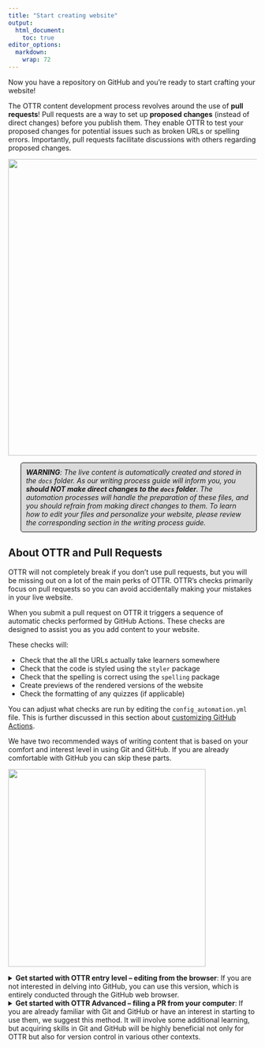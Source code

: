 ```yaml
---
title: "Start creating website"
output:
  html_document:
    toc: true
editor_options:
  markdown:
    wrap: 72
---
```



<style>
p.comment {
background-color: #DBDBDB;
padding: 10px;
border: 1px solid black;
margin-left: 25px;
border-radius: 5px;
font-style: italic;
}
</style>


Now you have a repository on GitHub and you're ready to start crafting your website!

The OTTR content development process revolves around the use of
**pull requests**! Pull requests are a way to set up
**proposed changes** (instead of direct changes) before you publish
them. They enable OTTR to test your proposed changes for
potential issues such as broken URLs or spelling errors. Importantly, pull requests
facilitate discussions with others regarding proposed changes.

<img src="resources/images/pull_request_model.jpg" width=600px">

<p class="comment">
**WARNING**: The live content is automatically created and stored in the `docs` folder. As our writing process guide will inform you, you **should NOT make direct changes to the `docs` folder**. The automation processes will handle the preparation of these files, and you should refrain from making direct changes to them. To learn how to edit your files and personalize your website, please review the corresponding section in the writing process guide.
</p>

## About OTTR and Pull Requests

OTTR will not completely break if you don't use pull requests, but you will be missing out on a lot of the main perks of OTTR. OTTR's checks primarily focus on pull requests so you can avoid accidentally making your mistakes in your live website.

When you submit a pull request on OTTR it triggers a sequence of automatic checks performed by GitHub Actions. These checks are designed to assist you as you add content to your website.

These checks will:  

* Check that the all the URLs actually take learners somewhere
* Check that the code is styled using the `styler` package
* Check that the spelling is correct using the `spelling` package
* Create previews of the rendered versions of the website
* Check the formatting of any quizzes (if applicable)

You can adjust what checks are run by editing the
`config_automation.yml` file. This is further discussed in this section
about [customizing GitHub Actions](./customize-robots.html).

We have two recommended ways of writing content that is based on your
comfort and interest level in using Git and GitHub. If you are already comfortable with GitHub you can skip these parts.

<img src="resources/images/methods_of_writing.jpg" width=400px">

<details><summary>**Get started with OTTR entry level -- editing from the browser**: If you are not interested in delving into GitHub, you can use this version, which is entirely conducted through the GitHub web browser.</summary>

You can edit and add content directly in the GitHub website if you
prefer not to learn Git and GitHub (though we highly recommend it, as
knowing how to use Git/GitHub is a useful skill to integrate into your
workflow -- not just for OTTR).

**1. Create a new branch**

With GitHub in order to keep your OTTR website preserved content and code
is managed through the use of branches. To explain branches we'll mainly
refer to two branches: your `main` branch:

![](resources/images/main_branch.png)

The `main` branch is what your content will be published from and it
will be live to any visitors to your website. You will want to
keep this `main` branch as preserved and well curated as possible!

So when you are ready to add more content you will want to have an
isolated copy of your files to work from that keeps your main branch
safe as you work. You can name the branch you work from whatever you
like -- its recommended you name it something related to the changes you
are working on

![](resources/images/working_branch.png)

To create a new branch through the GitHub website, you will go to your
main repository page, click on the branch changing button that
says `main`.

![](resources/images/branch-button.png)

Type in a name for your new branch; something that relates to the
changes you are making. For the purposes of this example, we'll call
this new branch, `a-new-branch`.

![](resources/images/new-branch.png)

Then click `Create branch: new-changes from main`.

![](resources/images/new-branch-create.png)

Congrats! You've made a new branch. GitHub will automatically show you
your new branch's files (which have been copied from the `main`).

You can tell that you are on the new branch as the left corner branch
tab now says the name of our new branch (`a-new-branch`).

![](resources/images/new-branch-result.png)

Now that we have a copy of all the files from the `main` branch, we can
safely work on them in the `a-new-branch` branch.

![](resources/images/main_branch_safe.png)

Whenever you are making changes, you'll want to check that you are on
your new branch in order to add any new changes to your pull request,
just look at the left upper corner to make sure!

Now let's try making some changes.

**2. Committing changes**

In your OTTR repository, on your new branch, you can now add/edit/rename
currently existing files while protecting your `main` branch. Adding
changes to a branch is called making `commits`.

We will describe how to edit existing files below, however, GitHub has
great information about how to create and remove files. Additionally
GitHub is always making changes, so if our instructions seem out of date,
definitely checkout GitHub's current documentation:

-   [Follow GitHub's instructions about managing files through their
    website
    here](https://docs.github.com/en/repositories/working-with-files/managing-files).

After every edit you make, scroll down and make sure that you choose
`Commit directly to the new-changes branch.`. This will add your changes
to the pull request and thus allowing for these changes to be run
through the OTTR checks.

Then click `Commit changes`. You will need to do this after every change
to add them to your branch.

As an example, we will show a simple change to the file called
`index.Rmd`. Scroll down to the this file and click on this file
name.

![](resources/images/index_file.png)

Now click on the edit button to make a change. Notice that it shows what branch we are working on.

![](resources/images/edit-button.png)

Make an edit, to this file. Maybe by putting in your own website title!

You can preview how it looks by pressing the `Preview changes` button.
Red will indicate new deletions and green will indicate new additions.

![](resources/images/index_preview.png)

Then write a message about what changes you made and press the
`commit changes` button.

![](resources/images/first_edit_commit.png)

Now you are ready to open your pull request.[Jump to section titled 'Open a Pull Request'](#open-a-pull-request)

</details>

<details><summary>**Get started with OTTR Advanced -- filing a PR from your computer**: If you are already familiar with Git and GitHub or have an interest in starting to use them, we suggest this method. It will involve some additional learning, but acquiring skills in Git and GitHub will be highly beneficial not only for OTTR but also for version control in various other contexts. </summary>

If you have an interest in utilizing GitHub (or already possess knowledge in this area), we suggest engaging with GitHub and Git beyond the GitHub website for creating your pull requests.

If you are new to Git and GitHub, it is recommended you use a Git client
to help you manage your branches more easily. Install
[GitKraken](https://www.gitkraken.com/) for a handy way to manage your
website locally. These steps shown here will show you the GitKraken way
of handling files.

If you are not new to GitHub, then we recommend skipping this section
and jumping to the [`Checks on the Pull Request` section](#checks-on-the-pull-requests).

**1. Cloning with Git**

In the GitHub workflow (excluding the Entry-Level writing method), files exist online (remote) and on your computer (local).

![](resources/images/remote.png)

You will need to `clone` the website repository to your own
computer. Having a local copy of the files you are working from makes it
easier to work from. Cloning is just making a local copy on your
computer of the remote version of the project on GitHub.

![](resources/images/cloning.png)

To get started, you will need to clone your website's repository that you
created, as you will be using it for the duration of writing your
website.

To clone a GitHub repository, using GitKraken, first, click
`Clone a repo`. Then, choose where you'd like the repository to be on
your computer using the `Browse` button. You will need to `Copy + Paste`
your new repository's url to where it says `URL`.

![](resources/images/cloning_2.png)

Navigate to your repository on GitHub to copy the URL. Copying and
pasting is advisable because any little typo will inhibit cloning.

Now you are ready to click `Clone the repository`! It will ask you if
you'd like to `Open Now`, click that.

**2. Create a new branch**

Handling branches is where you unleash the real benefit of GitHub, but
it can be confusing at first.

In GitHub, preserving the content and code of your OTTR website is accomplished through the utilization of branches.

To explain branches we'll mainly refer to two branches: your `main`
branch:

![](resources/images/main_branch.png)

The `main` branch is what your content will be published from and it
will be live to any visitors to your website. You will want to
keep this `main` branch as preserved and well curated as possible!

So when you are ready to add more content you will want to have an
isolated copy of your files to work from that keeps your main branch
safe as you work. You can name the branch you work from whatever you
like -- its recommended you name it something related to the changes you
are working on

The best way to get a grasp of what the branches represent is to create
one and start using it.

![](resources/images/a_new_branch_gitkraken.png)

In GitKraken we can create a new branch; this will be your working copy.
First, click the `Branch` button. Next, type in a branch name in the box
that the cursor is blinking in. In our example, we are calling it
`a-new-branch`. Now click `Enter`! Now you have a new branch!

![](resources/images/main_branch_safe.png)

Now we can add/edit/rename currently existing files in our new branch,
knowing that the content and code in the `main` branch is safe.

**3. Committing changes**

Adding changes to a branch is called making `commits`. To modify any
files in a branch we have to first 1) Make our changes as we normally
would and then 2) Commit those changes.

To commit changes, begin by editing a file using your preferred text editor. You can simply double-click a file locally to open it. For this example, the specific change you make doesn't matter much; it can be a small modification that you will easily notice later.

![](resources/images/edit_a_file.png)

If you've made a change to any file in your repository, it will appear
in GitKraken and you can click on it to see the differences.

![](resources/images/add_file.png)

If we want to add these file changes to our current branch, we need to
`commit` them.

![](resources/images/commit_a_file.png)

Great! Now the changes you've made have been added to your local branch.

**4. Pushing changes**

Note that when you've committed your changes locally (on your computer), those changes
won't be on the online version of your repository. To get them to the
remote GitHub copy (the one on [GitHub](https://github.com/)), we will need to `push` your commits.

Now that we have changes committed to our branch we are ready to also
add them to the remote GitHub copy!

![](resources/images/push_changes.png)

To **push** means to add changes that are on your new branch to the
remote branch (internet version on GitHub). The word **origin** just
refers to where your branch is stored on the internet. Choose your
origin in the dropdown menu and click `Submit`.

![](resources/images/push_changes_gitkraken.png)

<details><summary>**Open a pull request**</summary>

After a variable number of commits, your branch, perhaps called
`a-new-branch` or any other new branch you might have made, is a
different version of the original code base that may have a nifty
improvement to it. But our main goal is to add that nifty improvement to
the `main` branch. To start this process of bringing in new changes to
the main curated repository, we will create a **pull request**.

From GitHub:

> Pull requests let you tell others about changes you've pushed to a
> GitHub repository. Once a pull request is sent, interested parties can
> review the set of changes, discuss potential modifications, and even
> push follow-up commits if necessary.

Pull requests are the meat of how code changes and improvements get
reviewed and incorporated! A vast majority of the benefits of
incorporating GitHub into your workflow centers around fully utilizing
the power of pull requests!

![](resources/images/pull_request.png)

Now we can open up a pull request if we go to our GitHub repository on
GitHub. You might need to migrate back to the main page for your
repository and can do so by simply clicking on the blue name of your
repository at the top. Then you will see something like this yellow
banner message, where there is a button that says
`Compare & pull request`.

![](resources/images/open_pr.png)

<details><summary>Click here if you don't see the pull request message!!!</summary>

Note that sometimes if you have used the same branch multiple times you
may need some extra steps to create a pull request. This will involve
first clicking on the branch tab (which may have a different number).

![](resources/images/branch_tab.png)

Then click on the `New Pull Request` button for the branch you want to
work on. Be careful that is the branch you intend.

![](resources/images/new_PR_2.png)

</details>

After you click on `Compare & pull request` you'll be taken to a screen
where you can add information about your changes. After you are done
writing your description, click `Create Pull Request`! (If you don't
have your pull request description *perfect* don't worry about it, you
can always edit it later).

Congrats! You've just opened a pull request! For every set of changes
you'll make to your website, you will want to follow this similar set of
steps.

**In summary, here are the steps involved:**

![](resources/images/summary.png)

</details>

<br>

## OTTR Checks on pull requests

Once your pull request is open, the OTTR GitHub Actions checks will begin. These checks will generate reports as comments on your pull request.

<img src ="https://raw.githubusercontent.com/ottrproject/OTTR_Template/main/resources/screenshots/gha-checks.png" width=400px">

Read these comments to begin addressing the problems with more commits
to your branch.

You can adjust what checks are run by editing the
`config_automation.yml` file. This is further discussed in this section
about [the GitHub
Actions](https://github.com/ottrproject/OTTR_Template/wiki/How-to-set-up-and-customize-GitHub-actions-robots).

If you need more information on failed GitHub actions you can scroll to
the bottom of your pull request where the status of the checks are shown
and click on `Details` for more information. If you are unsure what the
error message means and have trouble addressing it, please [file an
issue on the OTTR_Template repository to get
help](https://github.com/ottrproject/OTTR_Template/issues/new?assignees=cansavvy&labels=bug&template=course-template-problem-report.md).

For more on [what to put in a pull request's description, you can read
this
chapter](https://jhudatascience.org/Adv_Reproducibility_in_Cancer_Informatics/engaging-in-code-review---as-an-author.html).

For more on [how to review a pull request, see this
chapter](https://jhudatascience.org/Adv_Reproducibility_in_Cancer_Informatics/engaging-in-code-review---as-a-reviewer.html).


<p class="comment">
If you encounter situations where a spelling report or URL report doesn't look as expected, you may just need to **refresh the page** or **make another commit** to your pull request.
</p>


<img src="resources/images/summary_2.png" width = 500px>

<br>

## Adding new pages

Adding new chapters to your OTTR websites requires some specific steps in
addition to what we've discussed here.

### Step 1: Add a Rmd/md/quarto file

To add a new file, follow the provided instructions, ensuring that the file is named with a .Rmd extension. Additionally, make sure to add the file to your specific new branch:

-   For the `Entry Level`, [read
    this to add a new file](https://docs.github.com/en/repositories/working-with-files/managing-files/adding-a-file-to-a-repository).
-   For the `Advanced Level`, you'll create this file locally
    using RStudio or a text editor of your choice and follow the steps to add, commit
    and push those to your new branch.


### Step 2: Add the name of your new chapter to your \_site.yml file

As you modify the existing pages in the template website to make them your own, you'll need to adjust your \_site.yml accordingly!

For example, at first your \site.yml file will look like something like this but with more pages.

When you add a new Rmd file for a new page, you will add it in the same format you see here with a `- text:`,`href`, and optionally a `icon`.

The icons you can find at https://fontawesome.com/
Additionally you can learn more about this \_site.yml file from https://rmarkdown.rstudio.com/lesson-13.html

``` yaml
name: My cool ottr website
output_dir: '.'
navbar:
  title: OTTR Web
  left:
  - text: Home
    href: index.html
    icon: fa-home
```

Also in this \_site.yml file you'll find options for customizing the style of your website.
```yaml
output:
  html_document:
    theme: cosmo
    lib_dir: site_libs
    self_contained: no
    highlight: textmate
    css: styles.css
    includes:
       in_header: resources/header.html
```

You can pick easy themes that will change the appearance of your website. You can go https://rpubs.com/ranydc/rmarkdown_themes to see the options.

### Step 3 Commit the \_site.yml file changes to the current branch

Follow the steps for how to commit changes and commit the edits to your
`_site.yml` file to your current branch.


### Step 4 Go to your pull request to see how the checks turn out

Go to your repository and click on the `Pull Request` button in the
navbar.

<br>

## More resources for learning GitHub

- [Using version control with GitHub](https://ottrproject.org/Adv_Reproducibility_in_Cancer_Informatics/using-version-control-with-github.html)
- [Happy Git and GitHub for the useR](https://happygitwithr.com/)
- [Using Version Control with GitHub](https://jhudatascience.org/Adv_Reproducibility_in_Cancer_Informatics/using-version-control-with-github.html)
- [Using GitHub in a workflow in RStudio](https://hutchdatascience.org/Tools_for_Reproducible_Workflows_in_R/using-github-in-a-workflow.html)
- [Intro to Git and GitHub](https://www.w3schools.com/git/git_intro.asp?remote=github)
- [GitHub docs about creating a Pull Request](https://docs.github.com/en/pull-requests/collaborating-with-pull-requests/proposing-changes-to-your-work-with-pull-requests/creating-a-pull-request)
- [Making a Pull Request](https://www.atlassian.com/git/tutorials/making-a-pull-request)
